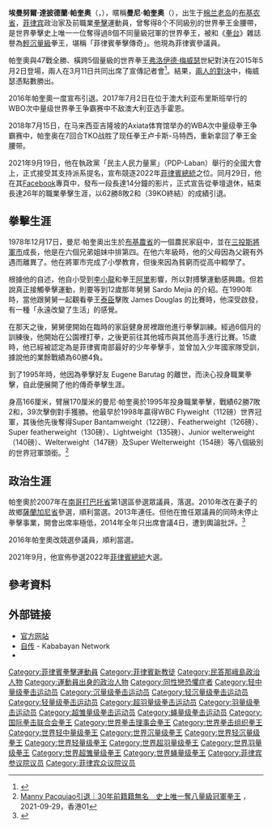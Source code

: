 {{noteTA
|G1=Sports
|G2=People
|1=zh-hans:帕奎奥;zh-hant:帕奎奧;zh-hk:柏基奧;zh-tw:帕奎奥;
|2=zh-hans:梅威瑟;zh-tw:梅偉瑟;zh-hant:梅威瑟;zh-hk:美韋達;
}}
{{Infobox boxer 
|name        = 曼尼·帕奎奥<br>（Manny Pacquiao）
|image = Manny Pacquiao at 87th NCAA cropped.jpg
|caption =
|imagesize   = 200px
|realname    = Emmanuel Dapidran Pacquiao
|nickname    = Pac-Man,<br>''Ang Pambansang Kamao'' (The Nation's Fist),<br>''The Mexicutioner''<br>The Destroyer,<br>Fighting Pride of the Philippines,<br>''Pambansang Ninong'' (National Godfather),<ref>{{cite web|url=http://caloysports.wordpress.com/2011/07/20/manny-many-prizes-kos-rivals/|title=Manny Many Prizes KOs rivals|accessdate=November 23, 2011|date=2011-07-20|archive-date=2016-02-20|archive-url=https://web.archive.org/web/20160220073950/https://caloysports.wordpress.com/2011/07/20/manny-many-prizes-kos-rivals/|dead-url=yes}}</ref><br>The Fighting Congressman{{Citation needed|date=2011年6月|reason=Cites needed for each one of the nicknames – any uncited nicknames will be removed.}}<br>The Filipino Slugger<ref>[http://www.inquirer.net/sports/articles/Can-Prof-Roach-teach-this-brave-Pinoy-slugger.html Can Prof. Roach teach this brave Pinoy slugger? - INQUIRER.net, Philippine News for Filipinos<!-- Bot generated title -->] {{webarchive|url=https://web.archive.org/web/20101219081052/http://inquirer.net/sports/articles/Can-Prof-Roach-teach-this-brave-Pinoy-slugger.html |date=2010-12-19 }}</ref>
|weight      = [[Flyweight|Flyweight]]<br>[[Super_Bantamweight|Super Bantamweight]]<br>[[Featherweight|Featherweight]]<br>[[Super_Featherweight|Super Featherweight]]<br>[[Lightweight|Lightweight]]<br>[[Light_Welterweight|Light Welterweight]]<br>[[Welterweight|Welterweight]]<br>[[Light_Middleweight|Light Middleweight]]
|height      = {{convert|5|ft|6+1/2|in|cm|0|abbr=on}}<ref>{{cite web |url=http://www.boxrec.com/list_bouts.php?human_id=006129&cat=boxer |title=Manny Pacquiao's Boxing Record |work=BoxRec |accessdate=June 28, 2009 |archive-date=2014-11-02 |archive-url=https://web.archive.org/web/20141102110220/http://boxrec.com/list_bouts.php?human_id=006129&cat=boxer |dead-url=no }}</ref>
|reach       = {{convert|67|in|cm|abbr=on}}
|nationality = {{flagicon|PHI}}[[菲律賓人|菲律賓人]]
|birth_date  = {{Birth date and age|1978|12|17}}
|birth_place = {{PHI}}[[布基農省|布基農省]]{{link-en|基巴韋|Kibawe, Bukidnon}}
|style       = [[左架站位|左架站位]]<ref>{{cite web |url=http://philboxing.com/boxers/boxer.php?boxer_id=9 |title=Manny Pacquiao |work=PhilBoxing.com |accessdate=September 4, 2007 |deadurl=yes |archiveurl=https://web.archive.org/web/20070502105931/http://philboxing.com/boxers/boxer.php?boxer_id=9 |archivedate=2007年5月2日 }}</ref>
|total       = 65
|wins        = 57
|KO          = 38
|losses      = 6
|draws       = 2
|no contests = 0
[https://web.archive.org/web/20140808101035/http://mp8.ph/ 官方網站]
}}
'''埃曼努爾·達披德蘭·帕奎奥'''（{{lang-en|Emmanuel Dapidran Pacquiao}}，{{bd|1978年|12月17日|||catIdx=Pacquiao, Manny}}），暱稱'''曼尼·帕奎奥'''（{{lang|en|Manny Pacquiao}}），出生于[[棉兰老岛|棉兰老岛]]的[[布基农省|布基农省]]，[[菲律宾|菲律宾]]政治家及前職業[[拳擊|拳擊]]運動員，曾奪得8个不同級別的世界拳王金腰帶，是世界拳擊史上唯一一位奪得過8個不同量級冠軍的世界拳王，被{{Link-en|国际拳击组织|International Boxing Organization}}和《[[拳台|拳台]]》雜誌譽為[[輕沉量級|輕沉量級]]拳王，堪稱「菲律賓拳擊傳奇」。他現為菲律賓參議員。

帕奎奧與47戰全勝、橫跨5個量級的世界拳王[[弗洛伊德·梅威瑟|弗洛伊德·梅威瑟]]世紀對決在2015年5月2日登場，兩人在3月11日共同出席了宣傳記者會<ref>{{cite web|url=http://udn.com/news/story/7005/760788-%E6%88%B0%E8%8F%B2%E6%8B%B3%E7%8E%8B%E5%B8%95%E5%A5%8E%E5%A5%A7-%E6%A2%85%E5%A8%81%E7%91%9F%E6%B5%B7%E6%92%8838%E5%84%84|title=戰菲拳王帕奎奧 梅威瑟海撈38億|accessdate=2015-03-11|archive-date=2015-03-13|archive-url=https://web.archive.org/web/20150313053203/http://udn.com/news/story/7005/760788-%E6%88%B0%E8%8F%B2%E6%8B%B3%E7%8E%8B%E5%B8%95%E5%A5%8E%E5%A5%A7-%E6%A2%85%E5%A8%81%E7%91%9F%E6%B5%B7%E6%92%8838%E5%84%84|dead-url=no}}</ref>。結果，[[弗洛伊德·美韋達對文尼·柏基奧|兩人的對決]]中，梅威瑟憑點數勝出。

2016年帕奎奧一度宣布引退。2017年7月2日在位于澳大利亚布里斯班举行的WBO次中量级世界拳王争霸赛中不敌澳大利亚选手霍恩。

2018年7月15日，在马来西亚吉隆坡的Axiata体育馆举办的WBA次中量级拳王争霸赛中，帕奎奥在7回合TKO战胜了现任拳王卢卡斯-马特西，重新拿回了拳王金腰带。

2021年9月19日，他在執政黨「民主人民力量黨」（PDP-Laban）舉行的全國大會上，正式接受其支持派系提名，宣布競逐2022年[[菲律賓總統|菲律賓總統]]之位。同月29日，他在其[[Facebook|Facebook]]專頁中，發布一段長達14分鐘的影片，正式宣告從拳壇退休，結束長達26年的職業拳擊生涯，以62勝8敗2和（39KO終結）的成績引退。

== 拳擊生涯 ==
1978年12月17日，曼尼·帕奎奥出生於[[布基農省|布基農省]]的一個農民家庭中，並在[[三投斯將軍市|三投斯將軍市]]成長，他是在六個兄弟姐妹中排第四。在他六年級時，他的父母因為父親有外遇而離異了。他在將軍市完成了小學教育，但後來因為貧窮而從高中輟學了。

根據他的自述，他自小受到[[李小龍|李小龍]]和拳王[[阿里|阿里]]影響，所以對搏擊運動感興趣。但若說真正接觸拳擊運動，則要等到12歲那年舅舅 Sardo Mejia 的介紹。在1990年時，當他跟舅舅一起觀看拳王[[泰臣|泰臣]]擊敗 James Douglas 的比賽時，他深受啟發，有一種「永遠改變了生活」的感覺。

在那天之後，舅舅便開始在臨時的家庭健身房裡跟他進行拳擊訓練。經過6個月的訓練後，他開始在公園裡打拳，之後更前往其他城市與其他高手進行比賽。15歲時，他已經被認定為是菲律賓南部最好的少年拳擊手，並曾加入少年國家隊受訓，據說他的業餘戰績為60勝4負。

到了1995年時，他因為拳擊好友 Eugene Barutag 的離世，而決心投身職業拳擊，自此便展開了他的傳奇拳擊生涯。

身高166厘米，臂展170厘米的曼尼·帕奎奥於1995年投身職業拳擊，戰績62勝7敗2和，39次擊倒對手獲勝。他最早於1998年贏得WBC Flyweight（112磅）世界冠軍，其後他先後奪得Super Bantamweight（122磅）、Featherweight（126磅）、Super featherweight（130磅）、Lightweight（135磅）、Junior welterweight（140磅）、Welterweight（147磅）及Super Welterweight（154磅）等八個級別的世界冠軍頭銜。<ref>[https://www.hk01.com/%E6%AD%A6%E5%82%99%E5%BF%97/682803/manny-pacquiao%E5%BC%95%E9%80%80-30%E5%B9%B4%E5%89%8D%E7%B1%8D%E7%B1%8D%E7%84%A1%E5%90%8D-%E5%8F%B2%E4%B8%8A%E5%94%AF%E4%B8%80%E5%A5%AA%E5%85%AB%E9%87%8F%E7%B4%9A%E5%86%A0%E8%BB%8D%E6%8B%B3%E7%8E%8B Manny Pacquiao引退｜30年前籍籍無名　史上唯一奪八量級冠軍拳王] {{Wayback|url=https://www.hk01.com/%E6%AD%A6%E5%82%99%E5%BF%97/682803/manny-pacquiao%E5%BC%95%E9%80%80-30%E5%B9%B4%E5%89%8D%E7%B1%8D%E7%B1%8D%E7%84%A1%E5%90%8D-%E5%8F%B2%E4%B8%8A%E5%94%AF%E4%B8%80%E5%A5%AA%E5%85%AB%E9%87%8F%E7%B4%9A%E5%86%A0%E8%BB%8D%E6%8B%B3%E7%8E%8B |date=20211203110242 }}，2021-09-29，香港01</ref>

== 政治生涯 ==
帕奎奧於2007年在[[南哥打巴托省|南哥打巴托省]]第1選區參選眾議員，落選。2010年改在妻子的故鄉[[薩蘭加尼省|薩蘭加尼省]]參選，順利當選。2013年連任。但他在擔任眾議員的同時未停止拳擊事業，開會出席率極低，2014年全年只出席會議4日，遭到輿論批評。<ref>{{cite web |url= http://www.gmanetwork.com/news/story/403179/news/nation/manny-pacquiao-jules-ledesma-most-absent-congressmen-in-2014 |title= Manny Pacquiao, Jules Ledesma most absent congressmen in 2014 |publisher= GMA NEWS |date= 2015-01-13 |accessdate= 2015-01-14 |archive-date= 2015-05-18 |archive-url= https://web.archive.org/web/20150518094053/http://www.gmanetwork.com/news/story/403179/news/nation/manny-pacquiao-jules-ledesma-most-absent-congressmen-in-2014 |dead-url= no }}</ref>

2016年帕奎奧改競選參議員，順利當選。

2021年9月，他宣佈參選2022年[[菲律賓總統|菲律賓總統]]大選。

== 參考資料==
{{Reflist|colwidth=30em}}

== 外部链接 ==
{{wikiquote}}
{{Commons category|Manny Pacquiao}}

* [https://web.archive.org/web/20090619204321/http://www.mannypacquiao.ph// 官方网站]
* [https://web.archive.org/web/20090425091538/http://www.kababayan.net/viewtopic.php?f=15&t=426 自传] - Kababayan Network
* {{boxrec|id=006129}}

{{Authority control}}

{{DEFAULTSORT:Pacquiao, Manny}}
[[Category:菲律賓拳擊運動員|Category:菲律賓拳擊運動員]]
[[Category:菲律賓新教徒|Category:菲律賓新教徒]]
[[Category:民答那峨島政治人物|Category:民答那峨島政治人物]]
[[Category:運動員出身的政治人物|Category:運動員出身的政治人物]]
[[Category:同性戀恐懼症者|Category:同性戀恐懼症者]]
[[Category:轻中量级拳击运动员|Category:轻中量级拳击运动员]]
[[Category:沉量级拳击运动员|Category:沉量级拳击运动员]]
[[Category:轻沉量级拳击运动员|Category:轻沉量级拳击运动员]]
[[Category:轻量级拳击运动员|Category:轻量级拳击运动员]]
[[Category:超羽量级拳击运动员|Category:超羽量级拳击运动员]]
[[Category:羽量级拳击运动员|Category:羽量级拳击运动员]]
[[Category:超雏量级拳击运动员|Category:超雏量级拳击运动员]]
[[Category:蝇量级拳击运动员|Category:蝇量级拳击运动员]]
[[Category:国际拳击联合会拳王|Category:国际拳击联合会拳王]]
[[Category:世界拳击理事会拳王|Category:世界拳击理事会拳王]]
[[Category:世界拳击组织拳王|Category:世界拳击组织拳王]]
[[Category:世界轻中量级拳王|Category:世界轻中量级拳王]]
[[Category:世界沉量级拳王|Category:世界沉量级拳王]]
[[Category:世界轻沉量级拳王|Category:世界轻沉量级拳王]]
[[Category:世界轻量级拳王|Category:世界轻量级拳王]]
[[Category:世界超羽量级拳王|Category:世界超羽量级拳王]]
[[Category:世界羽量级拳王|Category:世界羽量级拳王]]
[[Category:世界超雏量级拳王|Category:世界超雏量级拳王]]
[[Category:世界蝇量级拳王|Category:世界蝇量级拳王]]
[[Category:菲律宾参议院议员|Category:菲律宾参议院议员]]
[[Category:菲律宾众议院议员|Category:菲律宾众议院议员]]